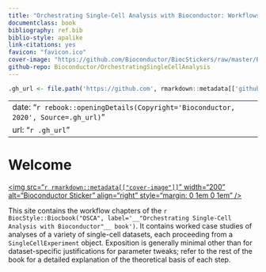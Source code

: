 ```yaml
--- 
title: "Orchestrating Single-Cell Analysis with Bioconductor: Workflows"
documentclass: book
bibliography: ref.bib
biblio-style: apalike
link-citations: yes
favicon: "favicon.ico"
cover-image: "https://github.com/Bioconductor/BiocStickers/raw/master/Bioconductor/Bioconductor-serial.gif"
github-repo: Bioconductor/OrchestratingSingleCellAnalysis
---
```


```r
.gh_url <- file.path('https://github.com', rmarkdown::metadata[['github-repo']])
```

---
date: "`r rebook::openingDetails(Copyright='Bioconductor, 2020', Source=.gh_url)`"
url: "`r .gh_url`"
---

# Welcome {-}

<a href="https://bioconductor.org"><img src="`r rmarkdown::metadata[["cover-image"]]`" width="200" alt="Bioconductor Sticker" align="right" style="margin: 0 1em 0 1em" /></a> 

This site contains the workflow chapters of the `r BiocStyle::Biocbook("OSCA", label='__"Orchestrating Single-Cell Analysis with Bioconductor"__ book')`.
It contains worked case studies of analyses of a variety of single-cell datasets, each proceeding from a `SingleCellExperiment` object.
Exposition is generally minimal other than for dataset-specific justifications for parameter tweaks;
refer to the rest of the book for a detailed explanation of the theoretical basis of each step.
